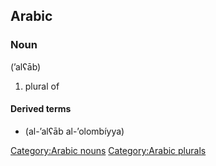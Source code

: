 ==Arabic==

===Noun===
{{Arab|[[العاب]]}} (’alʕāb)

# plural of {{Arab|[[لعب]]}}

====Derived terms====
*{{Arab|[[الألعاب الأولمبية]]}} (al-’alʕāb al-’olombíyya)

[[Category:Arabic nouns]]
[[Category:Arabic plurals]]